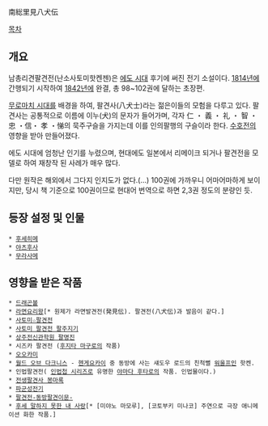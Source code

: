 南総里見八犬伝

[[목차]]
== 개요 ==
남총리견팔견전(난소사토미핫켄젠)은 [[에도 시대]] 후기에 써진 전기 소설이다. [[1814년]]에 간행되기 시작하여 [[1842년]]에 완결, 총 98~102권에 달하는 초장편.

[[무로마치 시대]]를 배경을 하여, 팔견사(八犬士)라는 젊은이들의 모험을 다루고 있다. 팔견사는 공통적으로 이름에 이누(犬)의 문자가 들어가며, 각자 仁 ・ 義 ・ 礼 ・ 智 ・ 忠 ・信・ 孝 ・悌의 묵주구슬을 가지는데 이를 인의팔행의 구슬이라 한다. [[수호전]]의 영향을 받아 만들어졌다.

에도 시대에 엄청난 인기를 누렸으며, 현대에도 일본에서 리메이크 되거나 팔견전을 모델로 하여 재창작 된 사례가 매우 많다.

다만 원작은 해외에서 그다지 인지도가 없다.(...) 100권에 가까우니 어마어마하게 보이지만, 당시 책 기준으로 100권이므로 현대어 번역으로 하면 2,3권 정도의 분량인 듯.

== 등장 설정 및 인물 ==
 * [[후세히메]]
 * [[야츠후사]]
 * [[무라사메]]

== 영향을 받은 작품 ==
 * [[드래곤볼]]
 * [[라면요리왕]][* 원제가 라면발견전(発見伝). 팔견전(八犬伝)과 발음이 같다.]
 * [[사토미☆팔견전]]
 * [[사토미 팔견전 팔주지기]]
 * [[상주전신관학원 팔명진]]
 * 시즈카 팔견전 ([[후지타 마구로]]의 작품)
 * [[오오카미]]
 * [[월드 오브 다크니스]] - [[헨게요카이]] 중 동방에 사는 섀도우 로드의 친척뻘 [[워울프]]인 핫켄.
 * 인법팔견전( [[인법첩 시리즈]]로 유명한 [[야마다 후타로]]의 작품. 인법물이다.)
 * [[전생팔견사 봉마록]]
 * [[파군성전기]]
 * [[팔견전-동방팔견이문-]]
 * [[후세 말하지 못한 내 사랑]][* [미야노 마모루], [코토부키 미나코] 주연으로 극장 애니메이션 화한 작품.]
